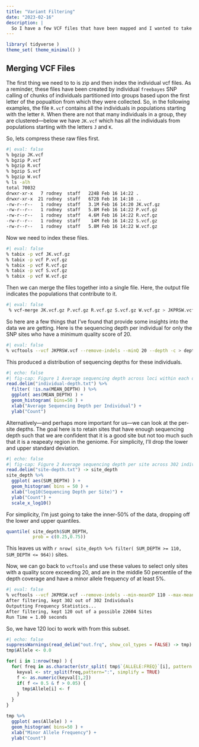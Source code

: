 ```yaml
---
title: "Variant Filtering"
date: "2023-02-16"
description: |
  So I have a few VCF files that have been mapped and I wanted to take a look at the data.  Here is some information on how that has come along thus far.  I'm still trying to determine if we are doing the right thing by chunking up the data and the consequences of doing it this way.  That being said, here is some information on what we have.  This is based upon 
---
```



```r
library( tidyverse )
theme_set( theme_minimal() )
```


## Merging VCF Files

The first thing we need to to is zip and then index the individual vcf files.  As a reminder, these files have been created by individual `freebayes` SNP calling of chunks of individuals partitioned into groups based upon the first letter of the popualtion from which they were collected.  So, in the following examples, the file `R.vcf` contains all the individuals in populations starting with the letter `R`.  When there are not that many individuals in a group, they are clustered—below we have `JK.vcf` which has all the individuals from populations starting with the letters `J` and `K`.

So, lets compress these raw files first.

```bash
#| eval: false
% bgzip JK.vcf
% bgzip P.vcf 
% bgzip R.vcf 
% bgzip S.vcf 
% bgzip W.vcf
% ls -alh
total 70032
drwxr-xr-x   7 rodney  staff   224B Feb 16 14:22 .
drwxr-xr-x  21 rodney  staff   672B Feb 16 14:10 ..
-rw-r--r--   1 rodney  staff   3.1M Feb 16 14:20 JK.vcf.gz
-rw-r--r--   1 rodney  staff   5.8M Feb 16 14:22 P.vcf.gz
-rw-r--r--   1 rodney  staff   4.6M Feb 16 14:22 R.vcf.gz
-rw-r--r--   1 rodney  staff    14M Feb 16 14:22 S.vcf.gz
-rw-r--r--   1 rodney  staff   5.8M Feb 16 14:22 W.vcf.gz
```

Now we need to index these files.

```bash
#| eval: false
% tabix -p vcf JK.vcf.gz 
% tabix -p vcf P.vcf.gz 
% tabix -p vcf R.vcf.gz
% tabix -p vcf S.vcf.gz
% tabix -p vcf W.vcf.gz
```

Then we can merge the files together into a single file.  Here, the output file indicates the populations that contribute to it.

```bash
#| eval: false
 % vcf-merge JK.vcf.gz P.vcf.gz R.vcf.gz S.vcf.gz W.vcf.gz > JKPRSW.vcf
```

So here are a few things that I've found that provide some insights into the data we are getting.  Here is the sequencing depth per individual for only the SNP sites who have a minimum quality score of 20.

```bash
#| eval: false
% vcftools --vcf JKPRSW.vcf --remove-indels --minQ 20 --depth -c > depth.txt
```

This produced a distribution of sequencing depths for these individuals. 

```r
#| echo: false
#| fig-cap: Figure 1 Average sequencing depth across loci within each of the 302 individuals.
read.delim("individual-depth.txt") %>% 
  filter( !is.na(MEAN_DEPTH) ) %>%
  ggplot( aes(MEAN_DEPTH) ) + 
  geom_histogram( bins=50 ) + 
  xlab("Average Sequencing Depth per Individual") + 
  ylab("Count")
```

Alternatively—and perhaps more important for us—we can look at the per-site depths.  The goal here is to retain sites that have enough sequencing depth such that we are confident that it is a good site but not too much such that it is a reapeaty region in the geniome.  For simplicity, I'll drop the lower and upper standard deviation.

```r
#| echo: false
#| fig-cap: Figure 2 Average sequencing depth per site across 302 individuals.
read.delim("site-depth.txt") -> site_depth
site_depth %>% 
  ggplot( aes(SUM_DEPTH) ) + 
  geom_histogram( bins = 50 ) + 
  xlab("log10(Sequencing Depth per Site)") + 
  ylab("Count") +
  scale_x_log10()
```

For simplicity, I'm just going to take the inner-50% of the data, dropping off the lower and upper quantiles.

```r
quantile( site_depth$SUM_DEPTH,
          prob = c(0.25,0.75))
```

This leaves us with `r nrow( site_depth %>% filter( SUM_DEPTH >= 110, SUM_DEPTH <= 964))` sites.

Now, we can go back to `vcftools` and use these values to select only sites with a quality score exceeding 20, and are in the middle 50 percentile of the depth coverage and have a minor allele frequency of at least 5%.  

```bash
#| eval: false
% vcftools --vcf JKPRSW.vcf --remove-indels --min-meanDP 110 --max-meanDP 964 --minQ 20 --maf 0.05  --min-alleles 2 --max-alleles 2 --freq
After filtering, kept 302 out of 302 Individuals
Outputting Frequency Statistics...
After filtering, kept 120 out of a possible 22604 Sites
Run Time = 1.00 seconds
```


So, we have 120 loci to work with from this subset.

```r
#| echo: false
suppressWarnings(read_delim("out.frq", show_col_types = FALSE) -> tmp)
tmp$Allele <- 0.0

for( i in 1:nrow(tmp) ) { 
  for( freq in as.character(str_split( tmp$`{ALLELE:FREQ}`[i], pattern = "\t", simplify = T)) ) {
    keyval <- str_split(freq,pattern=":", simplify = TRUE)
    f <- as.numeric(keyval[1,2]) 
    if( f <= 0.5 & f > 0.05) {
      tmp$Allele[i] <- f
    }
  }
}

tmp %>% 
  ggplot( aes(Allele) ) + 
  geom_histogram( bins=50 ) + 
  xlab("Minor Allele Frequency") + 
  ylab("Count")
```





